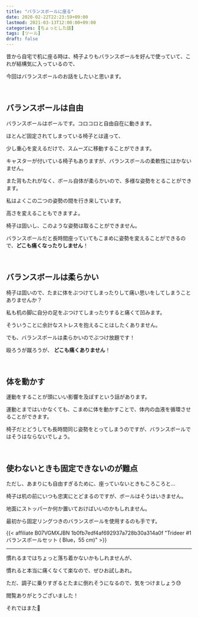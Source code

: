 ```yaml
---
title: "バランスボールに座る"
date: 2020-02-22T22:23:59+09:00
lastmod: 2021-03-13T12:00:00+09:00
categories: [ちょっとした話]
tags: [ツール]
draft: false
---
```


昔から自宅で机に座る時は、椅子よりもバランスボールを好んで使っていて、これが結構気に入っているので、

今回はバランスボールのお話をしたいと思います。

<br/>

## バランスボールは自由

バランスボールはボールです。コロコロと自由自在に動きます。
<!--more-->
ほとんど固定されてしまっている椅子とは違って、

少し重心を変えるだけで、スムーズに移動することができます。

キャスターが付いている椅子もありますが、バランスボールの柔軟性にはかないません。

また背もたれがなく、ボール自体が柔らかいので、多様な姿勢をとることができます。

<postimage src="img1" ext="png" alt="バランスボール座り方" />

私はよくこの二つの姿勢の間を行き来しています。

高さを変えることもできますよ。

椅子は固いし、このような姿勢は取ることができません。

バランスボールだと長時間座っていてもこまめに姿勢を変えることができるので、**どこも痛くなったりしません**！

<br/>

## バランスボールは柔らかい

椅子は固いので、たまに体をぶつけてしまったりして痛い思いをしてしまうことありませんか？

私も机の脚に自分の足をぶつけてしまったりすると痛くて凹みます。

そういうことに余計なストレスを抱えることはしたくありません。

でも、バランスボールは柔らかいのでぶつけ放題です！

殴ろうが蹴ろうが、 **どこも痛くありません**！

<br/>

## 体を動かす

運動をすることが頭にいい影響を及ぼすという話があります。

運動とまではいかなくても、こまめに体を動かすことで、体内の血液を循環させることができます。

椅子だとどうしても長時間同じ姿勢をとってしまうのですが、バランスボールではそうはならないでしょう。 

<br/>

## 使わないときも固定できないのが難点

ただし、あまりにも自由すぎるために、座っていないときもころころと…

椅子は机の前にいつも忠実にとどまるのですが、ボールはそうはいきません。

地面にストッパーか何か置いておけばいいのかもしれません。

最初から固定リングつきのバランスボールを使用するのも手です。

{{< affiliate B07VGMXJBN 1b0fb7edf4af692937a728b30a314a0f "Trideer #1 バランスボールセット ( Blue，55 cm)" >}}

---

慣れるまではちょっと落ち着かないかもしれませんが、

慣れると本当に痛くなくて楽なので、ぜひお試しあれ。

ただ、調子に乗りすぎるとたまに倒れそうになるので、気をつけましょう😓

閲覧ありがとうございました！

それではまた👋
